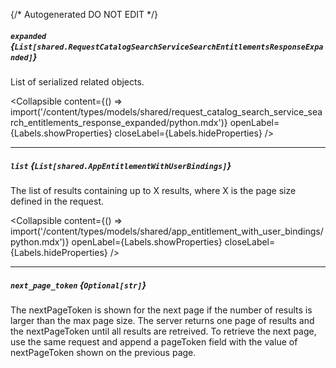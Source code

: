 {/* Autogenerated DO NOT EDIT  */}

##### `expanded` *{`List[shared.RequestCatalogSearchServiceSearchEntitlementsResponseExpanded]`}*
List of serialized related objects.

<Collapsible content={() => import('/content/types/models/shared/request_catalog_search_service_search_entitlements_response_expanded/python.mdx')} openLabel={Labels.showProperties} closeLabel={Labels.hideProperties} />


---
##### `list` *{`List[shared.AppEntitlementWithUserBindings]`}*
The list of results containing up to X results, where X is the page size defined in the request.

<Collapsible content={() => import('/content/types/models/shared/app_entitlement_with_user_bindings/python.mdx')} openLabel={Labels.showProperties} closeLabel={Labels.hideProperties} />


---
##### `next_page_token` *{`Optional[str]`}*
The nextPageToken is shown for the next page if the number of results is larger than the max page size.
 The server returns one page of results and the nextPageToken until all results are retreived.
 To retrieve the next page, use the same request and append a pageToken field with the value of nextPageToken shown on the previous page.


